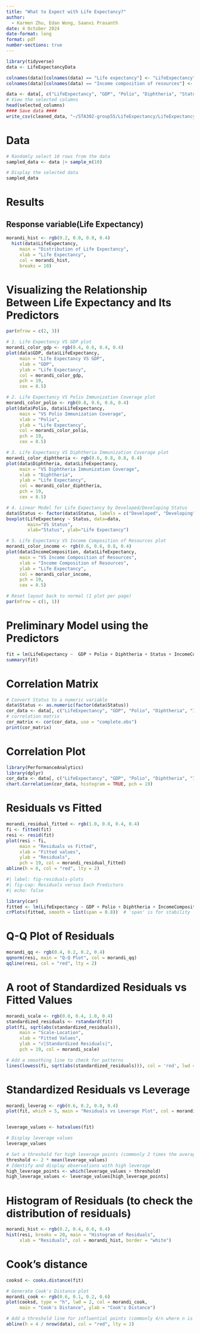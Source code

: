 ```yaml
---
title: "What to Expect with Life Expectancy?"
author: 
  - Karmen Zhu, Edan Wong, Saanvi Prasanth
date: 4 October 2024
date-format: long
format: pdf
number-sections: true
---
```


```r
library(tidyverse)
data <- LifeExpectancyData

colnames(data)[colnames(data) == "Life expectancy"] <- "LifeExpectancy"
colnames(data)[colnames(data) == "Income composition of resources"] <- "IncomeComposition"

data <- data[, c("LifeExpectancy", "GDP", "Polio", "Diphtheria", "Status", "IncomeComposition")]
# View the selected columns
head(selected_columns)
#### Save data ####
write_csv(cleaned_data, "~/STA302-group55/LifeExpectancy/LifeExpectancy/data/raw_data/cleaned_data.csv")
```

# Data {#sec-data}

```r
# Randomly select 10 rows from the data
sampled_data <- data |> sample_n(10)

# Display the selected data
sampled_data
```


# Results {#sec-mydatasection}

## Response variable(Life Expectancy)
```r

morandi_hist <- rgb(0.2, 0.0, 0.0, 0.4)
  hist(data$LifeExpectancy,
     main = "Distribution of Life Expectancy",
     xlab = "Life Expectancy",
     col = morandi_hist,
     breaks = 10)
```


# Visualizing the Relationship Between Life Expectancy and Its Predictors
```r

par(mfrow = c(2, 3))

# 1. Life Expectancy VS GDP plot
morandi_color_gdp <- rgb(0.4, 0.6, 0.4, 0.4)
plot(data$GDP, data$LifeExpectancy, 
     main = "Life Expectancy VS GDP", 
     xlab = "GDP", 
     ylab = "Life Expectancy",
     col = morandi_color_gdp,
     pch = 19,
     cex = 0.5)

# 2. Life Expectancy VS Polio Immunization Coverage plot
morandi_color_polio <- rgb(0.8, 0.6, 0.6, 0.4)
plot(data$Polio, data$LifeExpectancy, 
     main = "VS Polio Immunization Coverage", 
     xlab = "Polio", 
     ylab = "Life Expectancy",
     col = morandi_color_polio,
     pch = 19,
     cex = 0.5)

# 3. Life Expectancy VS Diphtheria Immunization Coverage plot
morandi_color_diphtheria <- rgb(0.6, 0.8, 0.8, 0.4)
plot(data$Diphtheria, data$LifeExpectancy, 
     main = "VS Diphtheria Immunization Coverage", 
     xlab = "Diphtheria", 
     ylab = "Life Expectancy",
     col = morandi_color_diphtheria,
     pch = 19,
     cex = 0.5)

# 4. Linear Model for Life Expectancy by Developed/Developing Status
data$Status <- factor(data$Status, labels = c("Developed", "Developing"))
boxplot(LifeExpectancy ~ Status, data=data, 
        main="VS Status", 
        xlab="Status", ylab="Life Expectancy")

# 5. Life Expectancy VS Income Composition of Resources plot
morandi_color_income <- rgb(0.6, 0.6, 0.8, 0.4)
plot(data$IncomeComposition, data$LifeExpectancy, 
     main = "VS Income Composition of Resources", 
     xlab = "Income Composition of Resources", 
     ylab = "Life Expectancy",
     col = morandi_color_income,
     pch = 19,
     cex = 0.5)

# Reset layout back to normal (1 plot per page)
par(mfrow = c(1, 1))

```


# Preliminary Model using the Predictors
```r

fit = lm(LifeExpectancy ~  GDP + Polio + Diphtheria + Status + IncomeComposition, data=data)
summary(fit)
```

# Correlation Matrix
```r

# Convert Status to a numeric variable
data$Status <- as.numeric(factor(data$Status))
cor_data <- data[, c("LifeExpectancy", "GDP", "Polio", "Diphtheria", "IncomeComposition")]
# correlation matrix
cor_matrix <- cor(cor_data, use = "complete.obs")
print(cor_matrix)
```
# Correlation Plot
```r

library(PerformanceAnalytics)
library(dplyr)
cor_data <- data[, c("LifeExpectancy", "GDP", "Polio", "Diphtheria", "IncomeComposition")]
chart.Correlation(cor_data, histogram = TRUE, pch = 19)
```

# Residuals vs Fitted
```r

morandi_residual_fitted <- rgb(1.0, 0.8, 0.4, 0.4)
fi <- fitted(fit)
resi <- resid(fit)
plot(resi ~ fi,
     main = "Residuals vs Fitted",
     xlab = "Fitted values",
     ylab = "Residuals",
     pch = 19, col = morandi_residual_fitted)
abline(h = 0, col = "red", lty = 2)
```


```r
#| label: fig-residuals-plots
#| fig-cap: Residuals versus Each Predictors
#| echo: false

library(car)
fitted <- lm(LifeExpectancy ~ GDP + Polio + Diphtheria + IncomeComposition, data = data)
crPlots(fitted, smooth = list(span = 0.8))  # 'span' is for stability
```


# Q-Q Plot of Residuals
```r

morandi_qq <- rgb(0.4, 0.2, 0.2, 0.4)
qqnorm(resi, main = "Q-Q Plot", col = morandi_qq)
qqline(resi, col = "red", lty = 2)
```

# A root of Standardized Residuals vs Fitted Values
```r

morandi_scale <- rgb(0.0, 0.4, 1.0, 0.4)
standardized_residuals <- rstandard(fit)
plot(fi, sqrt(abs(standardized_residuals)),
     main = "Scale-Location",
     xlab = "Fitted Values",
     ylab = "√|Standardized Residuals|",
     pch = 19, col = morandi_scale)

# Add a smoothing line to check for patterns
lines(lowess(fi, sqrt(abs(standardized_residuals))), col = 'red', lwd = 2)
```


# Standardized Residuals vs Leverage
```r

morandi_leverag <- rgb(0.6, 0.2, 0.0, 0.4)
plot(fit, which = 5, main = "Residuals vs Leverage Plot", col = morandi_leverag)


leverage_values <- hatvalues(fit)

# Display leverage values
leverage_values

# Set a threshold for high leverage points (commonly 2 times the average leverage value)
threshold <- 2 * mean(leverage_values)
# Identify and display observations with high leverage
high_leverage_points <- which(leverage_values > threshold)
high_leverage_values <- leverage_values[high_leverage_points]
```

# Histogram of Residuals (to check the distribution of residuals)
```r

morandi_hist <- rgb(0.2, 0.4, 0.6, 0.4)
hist(resi, breaks = 20, main = "Histogram of Residuals", 
     xlab = "Residuals", col = morandi_hist, border = "white")
```
# Cook's distance
```r
cooksd <- cooks.distance(fit)

# Generate Cook's Distance plot
morandi_cook <- rgb(0.6, 0.1, 0.2, 0.6)
plot(cooksd, type = "h", lwd = 2, col = morandi_cook, 
     main = "Cook's Distance", ylab = "Cook's Distance")

# Add a threshold line for influential points (commonly 4/n where n is the number of observations)
abline(h = 4 / nrow(data), col = "red", lty = 2)
```



